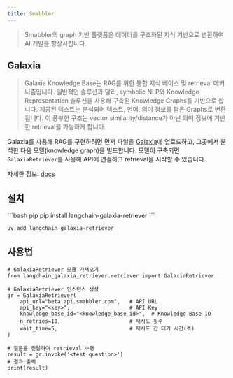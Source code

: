 ```yaml
---
title: Smabbler
---
```


> Smabbler의 graph 기반 플랫폼은 데이터를 구조화된 지식 기반으로 변환하여 AI 개발을 향상시킵니다.

## Galaxia

> Galaxia Knowledge Base는 RAG를 위한 통합 지식 베이스 및 retrieval 메커니즘입니다. 일반적인 솔루션과 달리, symbolic NLP와 Knowledge Representation 솔루션을 사용해 구축된 Knowledge Graphs를 기반으로 합니다. 제공된 텍스트는 분석되어 텍스트, 언어, 의미 정보를 담은 Graphs로 변환됩니다. 이 풍부한 구조는 vector similarity/distance가 아닌 의미 정보에 기반한 retrieval을 가능하게 합니다.

Galaxia를 사용해 RAG를 구현하려면 먼저 파일을 [Galaxia](https://beta.cloud.smabbler.com/home)에 업로드하고, 그곳에서 분석한 다음 모델(knowledge graph)을 빌드합니다. 모델이 구축되면 `GalaxiaRetriever`를 사용해 API에 연결하고 retrieval을 시작할 수 있습니다.

자세한 정보: [docs](https://smabbler.gitbook.io/smabbler)

## 설치
<CodeGroup>
```bash pip
pip install langchain-galaxia-retriever
```

```bash uv
uv add langchain-galaxia-retriever
```
</CodeGroup>

## 사용법

```
# GalaxiaRetriever 모듈 가져오기
from langchain_galaxia_retriever.retriever import GalaxiaRetriever

# GalaxiaRetriever 인스턴스 생성
gr = GalaxiaRetriever(
    api_url="beta.api.smabbler.com",   # API URL
    api_key="<key>",                   # API Key
    knowledge_base_id="<knowledge_base_id>",  # Knowledge Base ID
    n_retries=10,                      # 재시도 횟수
    wait_time=5,                       # 재시도 간 대기 시간(초)
)

# 질문을 전달하여 retrieval 수행
result = gr.invoke('<test question>')
# 결과 출력
print(result)
```